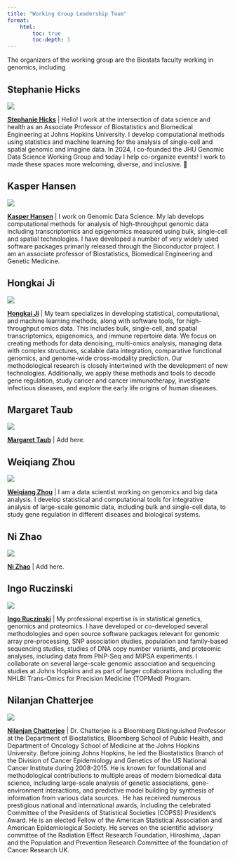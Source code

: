 ```yaml
---
title: "Working Group Leadership Team"
format:
    html:
        toc: true
        toc-depth: 3
---
```


The organizers of the working group are the Biostats faculty working in genomics, including 

## Stephanie Hicks

::: {layout="[21,79]" .profile-header}

![](images/stephanie_hicks.png){.profile-pic}

[**Stephanie Hicks**](https://www.stephaniehicks.com) | Hello! I work at the intersection of data science and health as an Associate Professor of Biostatistics and Biomedical Engineering at Johns Hopkins University. I develop computational methods using statistics and machine learning for the analysis of single-cell and spatial genomic and imagine data. In 2024, I co-founded the JHU Genomic Data Science Working Group and today I help co-organize events! I work to made these spaces more welcoming, diverse, and inclusive. 🌱

:::

## Kasper Hansen

::: {layout="[21,79]" .profile-header}

![](images/kasper_hansen.png){.profile-pic}

[**Kasper Hansen**](https://www.hansenlab.org) | I work on Genomic Data Science. My lab develops computational methods for analysis of high-throughput genomic data including transcriptomics and epigenomics measured using bulk, single-cell and spatial technologies. I have developed a number of very widely used software packages primarily released through the Bioconductor project. I am an associate professor of Biostatistics, Biomedical Engineering and Genetic Medicine. 

:::

## Hongkai Ji

::: {layout="[21,79]" .profile-header}

![](images/hongkai_ji.jpg){.profile-pic}

[**Hongkai Ji**](https://jilab.org) | My team specializes in developing statistical, computational, and machine learning methods, along with software tools, for high-throughput omics data. This includes bulk, single-cell, and spatial transcriptomics, epigenomics, and immune repertoire data. We focus on creating methods for data denoising, multi-omics analysis, managing data with complex structures, scalable data integration, comparative functional genomics, and genome-wide cross-modality prediction. Our methodological research is closely intertwined with the development of new technologies. Additionally, we apply these methods and tools to decode gene regulation, study cancer and cancer immunotherapy, investigate infectious diseases, and explore the early life origins of human diseases.

:::

## Margaret Taub

::: {layout="[21,79]" .profile-header}

![](images/margaret_taub.png){.profile-pic}

[**Margaret Taub**](https://publichealth.jhu.edu/faculty/2744/margaret-taub) | Add here. 

:::


## Weiqiang Zhou

::: {layout="[21,79]" .profile-header}

![](images/weiqiang_zhou.jpg){.profile-pic}

[**Weiqiang Zhou**](https://www.weiqiangzhou.com) | I am a data scientist working on genomics and big data analysis. I develop statistical and computational tools for integrative analysis of large-scale genomic data, including bulk and single-cell data, to study gene regulation in different diseases and biological systems. 

:::



## Ni Zhao

::: {layout="[21,79]" .profile-header}

![](images/ni_zhao.png){.profile-pic}

[**Ni Zhao**](https://www.biostat.jhsph.edu/~nzhao/) | Add here. 

:::


## Ingo Ruczinski

::: {layout="[21,79]" .profile-header}

![](images/ingo_ruczinski.jpg){.profile-pic}

[**Ingo Ruczinski**](https://biostat.jhsph.edu/~iruczins/) | My professional expertise is in statistical genetics, genomics and proteomics. I have developed or co-developed several methodologies and open source software packages relevant for genomic array pre-processing, SNP association studies, population and family-based sequencing studies, studies of DNA copy number variants, and proteomic analyses, including data from PhIP-Seq and MIPSA experiments. I collaborate on several large-scale genomic association and sequencing studies at Johns Hopkins and as part of larger collaborations including the NHLBI Trans-Omics for Precision Medicine (TOPMed) Program.

:::

## Nilanjan Chatterjee

::: {layout="[21,79]" .profile-header}

![](images/nilanjan_chatterjee.png){.profile-pic}

[**Nilanjan Chatterjee**](https://publichealth.jhu.edu/faculty/1826/nilanjan-chatterjee) | Dr. Chatterjee is a Bloomberg Distinguished Professor at the Department of Biostatistics, Bloomberg School of Public Health, and Department of Oncology School of Medicine at the Johns Hopkins University. Before joining Johns Hopkins, he led the Biostatistics Branch of the Division of Cancer Epidemiology and Genetics of the US National Cancer Institute during 2008-2015. He is known for foundational and methodological contributions to multiple areas of modern biomedical data science, including large-scale analysis of genetic associations, gene-environment interactions, and predictive model building by synthesis of information from various data sources.  He has received numerous prestigious national and international awards, including the celebrated Committee of the Presidents of Statistical Societies (COPSS) President’s Award. He is an elected Fellow of the American Statistical Association and American Epidemiological Society. He serves on the scientific advisory committee of the Radiation Effect Research Foundation, Hiroshima, Japan and the Population and Prevention Research Committee of the foundation of Cancer Research UK.

:::


